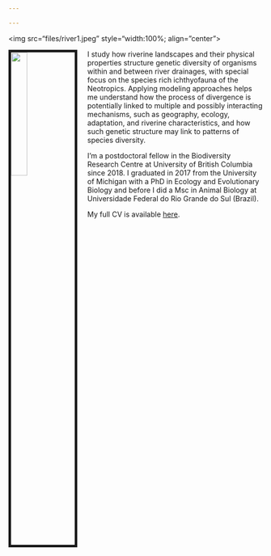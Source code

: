 ```yaml
---

---
```

<img src="files/river1.jpeg" style="width:100%; align="center">


<img src="files/eu.jpg" style="width:25%; border:5px solid; margin-right: 20px" align="left">


I study how riverine landscapes and their physical properties structure genetic diversity of organisms within and between river drainages, with special focus on the species rich ichthyofauna of the Neotropics. Applying modeling approaches helps me understand how the process of divergence is potentially linked to multiple and possibly interacting mechanisms, such as geography, ecology, adaptation, and riverine characteristics, and how such genetic structure may link to patterns of species diversity.

I'm a postdoctoral fellow in the Biodiversity Research Centre at University of British Columbia since 2018. I graduated in 2017 from the University of Michigan with a PhD in Ecology and Evolutionary Biology and before I did a Msc in Animal Biology at Universidade Federal do Rio Grande do Sul (Brazil).

My full CV is available [here](files/AndreaThomaz_CV2019_2.pdf).
